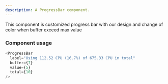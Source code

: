 ```yaml
---
description: A ProgressBar component.
---
```


This component is customized progress bar with our design and change of color when buffer exceed max value

### Component usage

```js
<ProgressBar
  label="Using 112.52 CPU (16.7%) of 675.33 CPU in total"
  buffer={7}
  value={5}
  total={10}
/>
```
